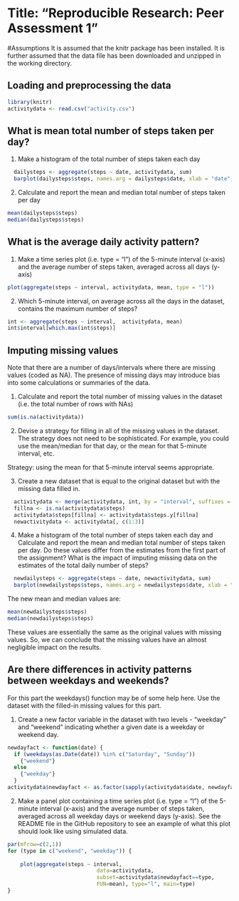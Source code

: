 Title: "Reproducible Research: Peer Assessment 1"
=================================================

#Assumptions
It is assumed that the knitr package has been installed.
It is further assumed that the data file has been downloaded and unzipped in the working directory.

## Loading and preprocessing the data
```r
library(knitr)
activitydata <- read.csv("activity.csv")
```

## What is mean total number of steps taken per day?
1.  Make a histogram of the total number of steps taken each day
```r
  dailysteps <- aggregate(steps ~ date, activitydata, sum)  
  barplot(dailysteps$steps, names.arg = dailysteps$date, xlab = "date", ylab = "steps")
```

2.  Calculate and report the mean and median total number of steps taken per day
```r
mean(dailysteps$steps)  
median(dailysteps$steps)
```


## What is the average daily activity pattern?

1.  Make a time series plot (i.e. type = "l") of the 5-minute interval (x-axis) and the average number of steps taken, averaged across all days (y-axis)

```r
plot(aggregate(steps ~ interval, activitydata, mean, type = "l"))

```

2.  Which 5-minute interval, on average across all the days in the dataset, contains the maximum number of steps?

```r
int <- aggregate(steps ~ interval,  activitydata, mean) 
int$interval[which.max(int$steps)]
```

## Imputing missing values
Note that there are a number of days/intervals where there are missing values (coded as NA). The presence of missing days may introduce bias into some calculations or summaries of the data.

1.  Calculate and report the total number of missing values in the dataset (i.e. the total number of rows with NAs)
```r
sum(is.na(activitydata))  
```

2.  Devise a strategy for filling in all of the missing values in the dataset. The strategy does not need to be sophisticated. For example, you could use the mean/median for that day, or the mean for that 5-minute interval, etc.

  
Strategy: using the mean for that 5-minute interval seems appropriate. 



3.  Create a new dataset that is equal to the original dataset but with the missing data filled in.

```r
  activitydata <- merge(activitydata, int, by = "interval", suffixes = c("", ".y"))  
  fillna <- is.na(activitydata$steps)  
  activitydata$steps[fillna] <- activitydata$steps.y[fillna]
  newactivitydata <- activitydata[, c(1:3)]  
```


4.  Make a histogram of the total number of steps taken each day and Calculate and report the mean and median total number of steps taken per day. Do these values differ from the estimates from the first part of the assignment? What is the impact of imputing missing data on the estimates of the total daily number of steps?

```r
  newdailysteps <- aggregate(steps ~ date, newactivitydata, sum)  
  barplot(newdailysteps$steps, names.arg = newdailysteps$date, xlab = "date", ylab = "steps")  
```

The new mean and median values are:
```r
mean(newdailysteps$steps)  
median(newdailysteps$steps)
```
  
  
  These values are essentially the same as the original values with missing values. So, we can conclude that the missing values have an almost negligible impact on the results.

## Are there differences in activity patterns between weekdays and weekends?
For this part the weekdays() function may be of some help here. Use the dataset with the filled-in missing values for this part.

1.  Create a new factor variable in the dataset with two levels - "weekday" and "weekend" indicating whether a given date is a weekday or weekend day.
```r
newdayfact <- function(date) {
  if (weekdays(as.Date(date)) %in% c("Saturday", "Sunday")) 
    {"weekend"}
  else 
    {"weekday"}
  }
activitydata$newdayfact <- as.factor(sapply(activitydata$date, newdayfact))
```



2.  Make a panel plot containing a time series plot (i.e. type = "l") of the 5-minute interval (x-axis) and the average number of steps taken, averaged across all weekday days or weekend days (y-axis). See the README file in the GitHub repository to see an example of what this plot should look like using simulated data.

```r
par(mfrow=c(2,1))
for (type in c("weekend", "weekday")) {
    
    plot(aggregate(steps ~ interval,
                            data=activitydata,
                            subset=activitydata$newdayfact==type,
                            FUN=mean), type="l", main=type)
}
```




